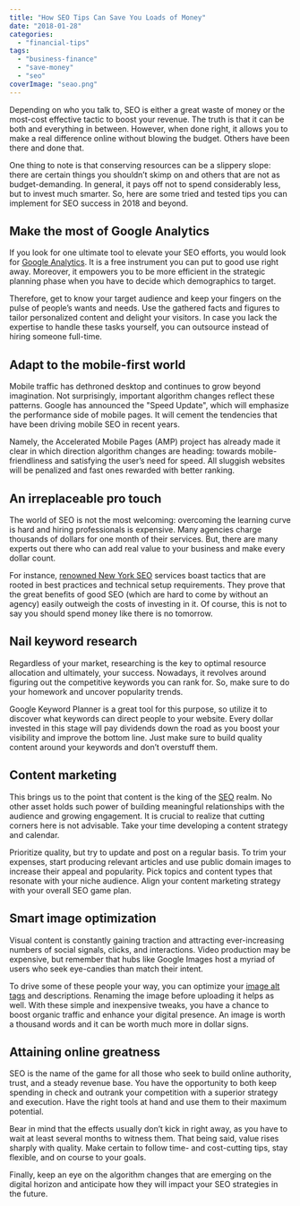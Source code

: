 ```yaml
---
title: "How SEO Tips Can Save You Loads of Money"
date: "2018-01-28"
categories: 
  - "financial-tips"
tags: 
  - "business-finance"
  - "save-money"
  - "seo"
coverImage: "seao.png"
---
```


Depending on who you talk to, SEO is either a great waste of money or the most-cost effective tactic to boost your revenue. The truth is that it can be both and everything in between. However, when done right, it allows you to make a real difference online without blowing the budget. Others have been there and done that.

One thing to note is that conserving resources can be a slippery slope: there are certain things you shouldn’t skimp on and others that are not as budget-demanding. In general, it pays off not to spend considerably less, but to invest much smarter. So, here are some tried and tested tips you can implement for SEO success in 2018 and beyond.

## Make the most of Google Analytics

If you look for one ultimate tool to elevate your SEO efforts, you would look for [Google Analytics](https://www.businessnewsdaily.com/6027-how-to-use-google-analytics.html). It is a free instrument you can put to good use right away. Moreover, it empowers you to be more efficient in the strategic planning phase when you have to decide which demographics to target.

Therefore, get to know your target audience and keep your fingers on the pulse of people’s wants and needs. Use the gathered facts and figures to tailor personalized content and delight your visitors. In case you lack the expertise to handle these tasks yourself, you can outsource instead of hiring someone full-time.

## Adapt to the mobile-first world

Mobile traffic has dethroned desktop and continues to grow beyond imagination. Not surprisingly, important algorithm changes reflect these patterns. Google has announced the "Speed Update", which will emphasize the performance side of mobile pages. It will cement the tendencies that have been driving mobile SEO in recent years.

Namely, the Accelerated Mobile Pages (AMP) project has already made it clear in which direction algorithm changes are heading: towards mobile-friendliness and satisfying the user’s need for speed. All sluggish websites will be penalized and fast ones rewarded with better ranking.

## An irreplaceable pro touch

The world of SEO is not the most welcoming: overcoming the learning curve is hard and hiring professionals is expensive. Many agencies charge thousands of dollars for one month of their services. But, there are many experts out there who can add real value to your business and make every dollar count.

For instance, [renowned New York SEO](https://fourdots.com/) services boast tactics that are rooted in best practices and technical setup requirements. They prove that the great benefits of good SEO (which are hard to come by without an agency) easily outweigh the costs of investing in it. Of course, this is not to say you should spend money like there is no tomorrow.

## Nail keyword research

Regardless of your market, researching is the key to optimal resource allocation and ultimately, your success. Nowadays, it revolves around figuring out the competitive keywords you can rank for. So, make sure to do your homework and uncover popularity trends.

Google Keyword Planner is a great tool for this purpose, so utilize it to discover what keywords can direct people to your website. Every dollar invested in this stage will pay dividends down the road as you boost your visibility and improve the bottom line. Just make sure to build quality content around your keywords and don’t overstuff them.

## Content marketing

This brings us to the point that content is the king of the [SEO](https://www.seonational.com/whats-the-secret-to-search-engine-optimization/) realm. No other asset holds such power of building meaningful relationships with the audience and growing engagement. It is crucial to realize that cutting corners here is not advisable. Take your time developing a content strategy and calendar.

Prioritize quality, but try to update and post on a regular basis. To trim your expenses, start producing relevant articles and use public domain images to increase their appeal and popularity. Pick topics and content types that resonate with your niche audience. Align your content marketing strategy with your overall SEO game plan.

## Smart image optimization

Visual content is constantly gaining traction and attracting ever-increasing numbers of social signals, clicks, and interactions. Video production may be expensive, but remember that hubs like Google Images host a myriad of users who seek eye-candies than match their intent.

To drive some of these people your way, you can optimize your [image alt tags](https://beginnersbook.com/2013/01/seo-friendly-images-alt-tag/) and descriptions. Renaming the image before uploading it helps as well. With these simple and inexpensive tweaks, you have a chance to boost organic traffic and enhance your digital presence. An image is worth a thousand words and it can be worth much more in dollar signs.

## Attaining online greatness

SEO is the name of the game for all those who seek to build online authority, trust, and a steady revenue base. You have the opportunity to both keep spending in check and outrank your competition with a superior strategy and execution. Have the right tools at hand and use them to their maximum potential.

Bear in mind that the effects usually don’t kick in right away, as you have to wait at least several months to witness them. That being said, value rises sharply with quality. Make certain to follow time- and cost-cutting tips, stay flexible, and on course to your goals.

Finally, keep an eye on the algorithm changes that are emerging on the digital horizon and anticipate how they will impact your SEO strategies in the future.
